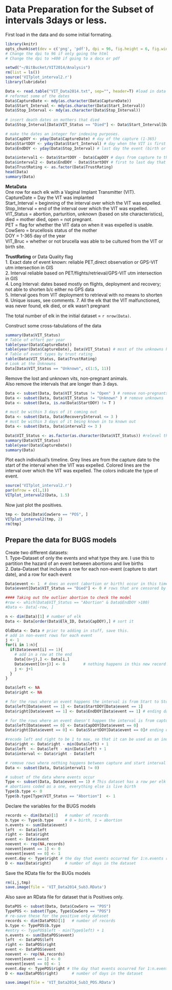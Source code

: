 Data Preparation for the Subset of intervals 3days or less. 
========================================================

First load in the data and do some initial formating. 
```r
library(knitr)
opts_chunk$set(dev = c('png', 'pdf'), dpi = 96, fig.height = 6, fig.width = 6)
# Change the dpi to 96 if only going the html
# Change the dpi to >400 if going to a docx or pdf
```

```r
setwd("~/BitBucket/VIT2014/Analysis")
rm(list = ls())
source('VITplot_interval2.r')
library(lubridate)

Data <- read.table("VIT_Data2014.txt", sep="", header=T) #load in data
# reformat some of the dates
Data$CaptureDate <- mdy(as.character(Data$CaptureDate))
Data$Start_Interval <- mdy(as.character(Data$Start_Interval))
Data$Stop_Interval <- mdy(as.character(Data$Stop_Interval))
                       
# insert death dates on mothers that died
Data$Stop_Interval[Data$VIT_Status == "Died"] <- Data$Start_Interval[Data$VIT_Status == "Died"]

# make the dates an integer for indexing purposes. 
Data$CapDOY <- yday(Data$CaptureDate) # day of the capture (1-365)
Data$StartDOY <- yday(Data$Start_Interval) # day when the VIT is first possibly out
Data$EndDOY <- yday(Data$Stop_Interval) # last day the event (birth or abortion) could have happened

Data$interval1 <- Data$StartDOY - Data$CapDOY # days from capture to the time when the VIT is first possibly out of the animal
Data$interval2 <- Data$EndDOY - Data$StartDOY # first to last day that the event could have happened. 
Data$TrustRating <- as.factor(Data$TrustRating)
head(Data)
summary(Data)
```

**MetaData**  
One row for each elk with a Vaginal Implant Transmitter (VIT).  
CaptureDate = Day the VIT was implanted  
Start_Interval = beginning of the interval over which the VIT was expelled.  
Stop_Interval = end of the interval over which the VIT was expelled.  
VIT_Status = abortion, parturition, unknown (based on site characteristics), 
  died = mother died, open = not pregnant.  
PET = flag for whether the VIT data on when it was expelled is usable.    
CowSero = brucellosis status of the mother  
DOY  = 1-365 day of the year  
VIT_Bruc = whether or not brucella was able to be cultured from the VIT or birth site. 

**TrustRating** or Data Quality flag  
1. Exact date of event known: reliable PET,direct observation or GPS-VIT utm intersection in GIS  
2. Interval reliable based on PET/flights/retrieval/GPS-VIT utm intersection in GIS  
4. Long Interval: dates based mostly on flights, deployment and recovery; not able to shorten b/c either no GPS data  
5. Interval goes from VIT deployment to retrieval with no means to shorten  
6. Unique issues, see comments. 
7. All the elk that the VIT malfunctioned, was never found, elk died, or elk wasn't pregnant  
 
The total number of elk in the initial dataset = `r nrow(Data)`.  
  
Construct some cross-tabulations of the data
```r
summary(Data$VIT_Status)
# Table of effort per year
table(year(Data$CaptureDate))
table(year(Data$CaptureDate), Data$VIT_Status) # most of the unknowns happened early on. 
# Table of event types by trust rating
table(Data$VIT_Status, Data$TrustRating)
# Look at the Unknowns
Data[Data$VIT_Status == "Unknown", c(1:5, 11)]
```

Remove the lost and unknown vits, non-pregnant animals.  
Also remove the intervals that are longer than 3 days. 

```r
Data <- subset(Data, Data$VIT_Status != "Open" ) # remove non-pregnants
Data <- subset(Data, Data$VIT_Status != "Unknown" ) # remove unknowns
Data <- subset(Data, is.na(Data$StartDOY) != T )

# must be within 3 days of it coming out
Data <- subset(Data, Data$RecoveryInterval <= 3 )
# must be within 3 days of it being known in to known out 
Data <- subset(Data, Data$interval2 <= 3 )

Data$VIT_Status <- as.factor(as.character(Data$VIT_Status)) #relevel the factor
summary(Data$VIT_Status)
table(year(Data$CaptureDate))
summary(Data)
```

Plot each individual's timeline. Grey lines are from the capture date to the start of the interval when the VIT was expelled.  Colored lines are the interval over which the VIT was expelled.  The colors indicate the type of event. 
```r
source('VITplot_interval2.r')
par(mfrow = c(1,1))
VITplot_interval2(Data, 1.5) 
```

Now just plot the positives.
```r
tmp <- Data[Data$CowSero == "POS", ]
VITplot_interval2(tmp, 2)
rm(tmp)
```

Prepare the data for BUGS models
-------------------------------------------------------------------------------
Create two different datasets:  
1. Type--Dataset of only the events and what type they are.  I use this to partition the hazard of an event between abortions and live births  
2. Data--Dataset that includes a row for each non-event (capture to start date), and a row for each event

```r
Data$event <- 1  # does an event (abortion or birth) occur in this time interval?
Data$event[Data$VIT_Status == "Died"] <- 0 # rows that are censored by mom's death 

#### Taking out the outlier abortion to check the model
#row <- which(Data$VIT_Status == "Abortion" & Data$EndDOY >180)
#Data <- Data[-row, ]

n <- dim(Data)[1] # number of elk
Data <- Data[order(Data$Elk_ID, Data$CapDOY),] # sort it

OldData <- Data # prior to adding in stuff, save this.
# add in non-event rows for each event
j <- 1
for(i in 1:n){
  if(Data$event[i] == 1){
    # add in a row at the end
    Data[(n+j),] <- Data[i,]
    Data$event[(n+j)] <- 0        # nothing happens in this new record
    j <- j+1
  }
}

Data$left <- NA
Data$right <- NA

# for the rows where an event happens the interval is from Start to Stop
Data$left[Data$event == 1] <- Data$StartDOY[Data$event == 1] 
Data$right[Data$event == 1] <- Data$EndDOY[Data$event == 1] # ending date is one day before the event 

# for the rows where an event doesn't happen the interval is from capture to start.
Data$left[Data$event == 0] <- Data$CapDOY[Data$event == 0] 
Data$right[Data$event == 0] <- Data$StartDOY[Data$event == 0]# ending date is one day before the event 

#recode left and right to be 1 to max, so that it can be used as an index in BUGS
Data$right <- Data$right - min(Data$left) + 1
Data$left  <- Data$left - min(Data$left) + 1
Data$interval <- Data$right - Data$left

# remove rows where nothing happens between capture and start interval
Data <- subset(Data, Data$interval1 != 0) 

# subset of the data where events occur
Type <- subset(Data, Data$event == 1) # This dataset has a row per elk w/ an event
# abortions coded as a one, everything else is live birth
Type$b.type <- 0
Type$b.type[Type$VIT_Status == "Abortion"]  <- 1 
```

Declare the variables for the BUGS models 
```r
records <- dim(Data)[1]   # number of records
b.type <- Type$b.type     # 0 = birth, 1 = abortion
n.events <- sum(Data$event)
left  <- Data$left
right <- Data$right
event <- Data$event
noevent <- rep(NA,records)
noevent[event == 1] <- 0
noevent[event == 0] <- 1
event.day <- Type$right # the day that events occurred for 1:n.events rather than 1: records
D <- max(Data$right)      # number of days in the dataset
```

Save the RData file for the BUGs models
```r
rm(i,j,tmp)
save.image(file = 'VIT_Data2014_Sub3.RData')
```

Also save an RData file for dataset that is Positives only. 
```r
DataPOS <- subset(Data, Data$CowSero == "POS")
TypePOS <- subset(Type, Type$CowSero == "POS") 
# re-save these for the positive only dataset
records <- dim(DataPOS)[1]   # number of records
b.type <- TypePOS$b.type
#entry <- TypePOS$left - min(Type$left) + 1
n.events <- sum(DataPOS$event)
left  <- DataPOS$left
right <- DataPOS$right
event <- DataPOS$event
noevent <- rep(NA,records)
noevent[event == 1] <- 0
noevent[event == 0] <- 1
event.day <- TypePOS$right # the day that events occurred for 1:n.events rather than 1: records
D <- max(DataPOS$right)      # number of days in the dataset

save.image(file = 'VIT_Data2014_Sub3_POS.RData')
```
